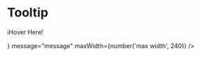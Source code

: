 


<Meta title="Components/Tooltip" decorators={[withKnobs]} component={Tooltip} />

# Tooltip

<ImportPath component={Tooltip} />

<Story name="Knobs">
  <Tooltip
    trigger={<p>ℹ️Hover Here!</p>}
    message="message"
    maxWidth={number('max width', 240)}
  />
</Story>